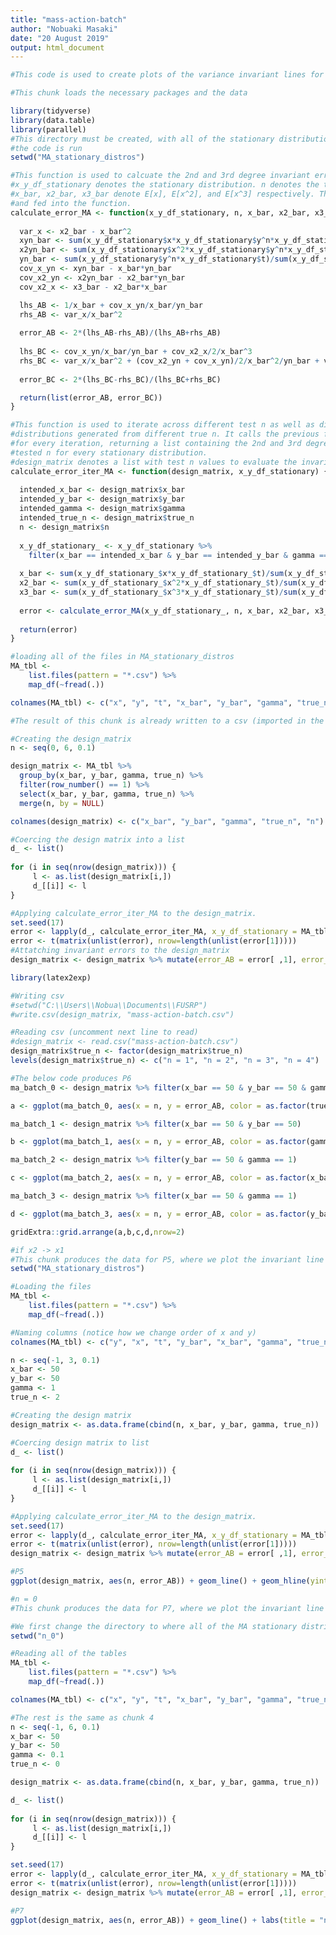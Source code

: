 ---
title: "mass-action-batch"
author: "Nobuaki Masaki"
date: "20 August 2019"
output: html_document
---

```{r}
#This code is used to create plots of the variance invariant lines for MA across different parameter values (the data is named mass-action-batch.csv). Note that x and y in the code refer to x_2 and x_1 respectively in the paper.

#This chunk loads the necessary packages and the data

library(tidyverse)
library(data.table)
library(parallel)
#This directory must be created, with all of the stationary distributions generated from MA before 
#the code is run
setwd("MA_stationary_distros")

#This function is used to calcuate the 2nd and 3rd degree invariant errors for a specific test n.
#x_y_df_stationary denotes the stationary distribution. n denotes the test n values.
#x_bar, x2_bar, x3_bar denote E[x], E[x^2], and E[x^3] respectively. These must be calcuated beforehand
#and fed into the function.
calculate_error_MA <- function(x_y_df_stationary, n, x_bar, x2_bar, x3_bar) {
  
  var_x <- x2_bar - x_bar^2
  xyn_bar <- sum(x_y_df_stationary$x*x_y_df_stationary$y^n*x_y_df_stationary$t)/sum(x_y_df_stationary$t)
  x2yn_bar <- sum(x_y_df_stationary$x^2*x_y_df_stationary$y^n*x_y_df_stationary$t)/sum(x_y_df_stationary$t)
  yn_bar <- sum(x_y_df_stationary$y^n*x_y_df_stationary$t)/sum(x_y_df_stationary$t)
  cov_x_yn <- xyn_bar - x_bar*yn_bar
  cov_x2_yn <- x2yn_bar - x2_bar*yn_bar
  cov_x2_x <- x3_bar - x2_bar*x_bar

  lhs_AB <- 1/x_bar + cov_x_yn/x_bar/yn_bar
  rhs_AB <- var_x/x_bar^2
  
  error_AB <- 2*(lhs_AB-rhs_AB)/(lhs_AB+rhs_AB)
  
  lhs_BC <- cov_x_yn/x_bar/yn_bar + cov_x2_x/2/x_bar^3
  rhs_BC <- var_x/x_bar^2 + (cov_x2_yn + cov_x_yn)/2/x_bar^2/yn_bar + var_x/2/x_bar^3 
    
  error_BC <- 2*(lhs_BC-rhs_BC)/(lhs_BC+rhs_BC)

  return(list(error_AB, error_BC))
}

#This function is used to iterate across different test n as well as different stationary
#distributions generated from different true n. It calls the previous function
#for every iteration, returning a list containing the 2nd and 3rd degree invariant errors for all
#tested n for every stationary distribution. 
#design_matrix denotes a list with test n values to evaluate the invariant errors at.
calculate_error_iter_MA <- function(design_matrix, x_y_df_stationary) {
  
  intended_x_bar <- design_matrix$x_bar
  intended_y_bar <- design_matrix$y_bar
  intended_gamma <- design_matrix$gamma
  intended_true_n <- design_matrix$true_n
  n <- design_matrix$n
  
  x_y_df_stationary_ <- x_y_df_stationary %>% 
    filter(x_bar == intended_x_bar & y_bar == intended_y_bar & gamma == intended_gamma & true_n == intended_true_n)
  
  x_bar <- sum(x_y_df_stationary_$x*x_y_df_stationary_$t)/sum(x_y_df_stationary_$t)
  x2_bar <- sum(x_y_df_stationary_$x^2*x_y_df_stationary_$t)/sum(x_y_df_stationary_$t)
  x3_bar <- sum(x_y_df_stationary_$x^3*x_y_df_stationary_$t)/sum(x_y_df_stationary_$t)
  
  error <- calculate_error_MA(x_y_df_stationary_, n, x_bar, x2_bar, x3_bar)
  
  return(error)
}

#loading all of the files in MA_stationary_distros
MA_tbl <- 
    list.files(pattern = "*.csv") %>% 
    map_df(~fread(.))

colnames(MA_tbl) <- c("x", "y", "t", "x_bar", "y_bar", "gamma", "true_n")
```

```{r}
#The result of this chunk is already written to a csv (imported in the next chunk)

#Creating the design_matrix
n <- seq(0, 6, 0.1)

design_matrix <- MA_tbl %>% 
  group_by(x_bar, y_bar, gamma, true_n) %>% 
  filter(row_number() == 1) %>%
  select(x_bar, y_bar, gamma, true_n) %>%
  merge(n, by = NULL)

colnames(design_matrix) <- c("x_bar", "y_bar", "gamma", "true_n", "n")

#Coercing the design matrix into a list
d_ <- list()
    
for (i in seq(nrow(design_matrix))) {
     l <- as.list(design_matrix[i,])
     d_[[i]] <- l
}

#Applying calculate_error_iter_MA to the design_matrix.
set.seed(17)
error <- lapply(d_, calculate_error_iter_MA, x_y_df_stationary = MA_tbl)
error <- t(matrix(unlist(error), nrow=length(unlist(error[1]))))
#Attatching invariant errors to the design_matrix
design_matrix <- design_matrix %>% mutate(error_AB = error[ ,1], error_BC = error[,2])
```

```{r}
library(latex2exp)

#Writing csv
#setwd("C:\\Users\\Nobua\\Documents\\FUSRP")
#write.csv(design_matrix, "mass-action-batch.csv")

#Reading csv (uncomment next line to read)
#design_matrix <- read.csv("mass-action-batch.csv")
design_matrix$true_n <- factor(design_matrix$true_n)
levels(design_matrix$true_n) <- c("n = 1", "n = 2", "n = 3", "n = 4")

#The below code produces P6
ma_batch_0 <- design_matrix %>% filter(x_bar == 50 & y_bar == 50 & gamma == 1)

a <- ggplot(ma_batch_0, aes(x = n, y = error_AB, color = as.factor(true_n))) + geom_line() + scale_color_discrete(name = "") + geom_hline(yintercept = 0) + labs(x = "Tested Exponent n", y = "Variance Invariant Error", caption = TeX("$<x_1> = 50$, $<x_2> = 50$, $\\beta_1 = 1$"), tag = "A") + theme_bw() + theme(text = element_text(size=15))

ma_batch_1 <- design_matrix %>% filter(x_bar == 50 & y_bar == 50)

b <- ggplot(ma_batch_1, aes(x = n, y = error_AB, color = as.factor(gamma))) + geom_line() + scale_color_discrete(name = TeX("$\\beta_1$")) + facet_wrap(vars(true_n)) + geom_hline(yintercept = 0) + labs(x = "Tested Exponent n", y = "Variance Invariant Error", caption = TeX("$<x_1> = 50$, $<x_2> = 50$"), tag = "B") + theme_bw() + theme(text = element_text(size=15))

ma_batch_2 <- design_matrix %>% filter(y_bar == 50 & gamma == 1)

c <- ggplot(ma_batch_2, aes(x = n, y = error_AB, color = as.factor(x_bar))) + geom_line() + scale_color_discrete(name = "<x_2>") + facet_wrap(vars(true_n)) + geom_hline(yintercept = 0) + labs(x = "Tested Exponent n", y = "Variance Invariant Error", caption = TeX("$<x_1> = 50$, $\\beta = 1$"), tag = "C") + theme_bw() + theme(text = element_text(size=15))

ma_batch_3 <- design_matrix %>% filter(x_bar == 50 & gamma == 1)

d <- ggplot(ma_batch_3, aes(x = n, y = error_AB, color = as.factor(y_bar))) + geom_line() + scale_color_discrete(name = TeX("$<x_1>$")) + facet_wrap(vars(true_n)) + geom_hline(yintercept = 0) + labs(x = "Tested Exponent n", y = "Variance Invariant Error", caption = TeX("$<x_2> = 50$, $\\beta_1 = 1$"), tag = "D") + theme_bw() + theme(text = element_text(size=15))

gridExtra::grid.arrange(a,b,c,d,nrow=2)
```

```{r}
#if x2 -> x1
#This chunk produces the data for P5, where we plot the invariant line assuming that x_2 produces x_1. To do this, we reread the MA files and name x, y and y, x to change how we calculate the invariant
setwd("MA_stationary_distros")

#Loading the files
MA_tbl <- 
    list.files(pattern = "*.csv") %>% 
    map_df(~fread(.))

#Naming columns (notice how we change order of x and y)
colnames(MA_tbl) <- c("y", "x", "t", "y_bar", "x_bar", "gamma", "true_n")

n <- seq(-1, 3, 0.1)
x_bar <- 50
y_bar <- 50
gamma <- 1
true_n <- 2

#Creating the design matrix
design_matrix <- as.data.frame(cbind(n, x_bar, y_bar, gamma, true_n))

#Coercing design matrix to list
d_ <- list()
    
for (i in seq(nrow(design_matrix))) {
     l <- as.list(design_matrix[i,])
     d_[[i]] <- l
}

#Applying calculate_error_iter_MA to the design_matrix.
set.seed(17)
error <- lapply(d_, calculate_error_iter_MA, x_y_df_stationary = MA_tbl)
error <- t(matrix(unlist(error), nrow=length(unlist(error[1]))))
design_matrix <- design_matrix %>% mutate(error_AB = error[ ,1], error_BC = error[,2])
```

```{r}
#P5
ggplot(design_matrix, aes(n, error_AB)) + geom_line() + geom_hline(yintercept = 0) + geom_vline(xintercept = 0) + labs(title = TeX("If $x_2 \\rightarrow x_1$"), x = "Tested Exponent n", y = "Variance Invariant Error", caption = TeX("$<x_1> = 50$, $<x_2> = 50$, $\\beta_1 = 1$, $n = 2$")) + theme_bw() + theme(text = element_text(size=20), plot.title = element_text(hjust = 0.5))
```

```{r}
#n = 0
#This chunk produces the data for P7, where we plot the invariant line when the exponent is 0.

#We first change the directory to where all of the MA stationary distributions with n = 0 is located
setwd("n_0")

#Reading all of the tables
MA_tbl <- 
    list.files(pattern = "*.csv") %>% 
    map_df(~fread(.))

colnames(MA_tbl) <- c("x", "y", "t", "x_bar", "y_bar", "gamma", "true_n")

#The rest is the same as chunk 4
n <- seq(-1, 6, 0.1)
x_bar <- 50
y_bar <- 50
gamma <- 0.1
true_n <- 0

design_matrix <- as.data.frame(cbind(n, x_bar, y_bar, gamma, true_n))

d_ <- list()
    
for (i in seq(nrow(design_matrix))) {
     l <- as.list(design_matrix[i,])
     d_[[i]] <- l
}

set.seed(17)
error <- lapply(d_, calculate_error_iter_MA, x_y_df_stationary = MA_tbl)
error <- t(matrix(unlist(error), nrow=length(unlist(error[1]))))
design_matrix <- design_matrix %>% mutate(error_AB = error[ ,1], error_BC = error[,2])
```

```{r}
#P7
ggplot(design_matrix, aes(n, error_AB)) + geom_line() + labs(title = "n = 0", x = "Tested Exponent n", y = "Variance Invariant Error", caption = TeX("$<x_1> = 50$, $<x_2> = 50$, $\\beta_1 = 1$")) + theme_bw() + theme(text = element_text(size=20), plot.title = element_text(hjust = 0.5)) + ylim(-1, 1)
```
